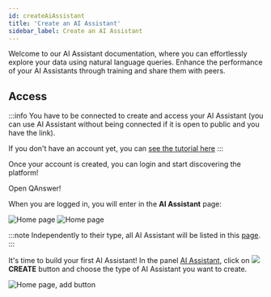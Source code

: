```yaml
---
id: createAiAssistant
title: 'Create an AI Assistant'
sidebar_label: Create an AI Assistant
---
```


Welcome to our AI Assistant documentation, where you can effortlessly explore your data using natural language queries. Enhance the performance of your AI Assistants through training and share them with peers.

## Access

:::info
You have to be connected to create and access your AI Assistant (you can use AI Assistant without being connected if it is open to public and you have the link).

If you don't have an account yet, you can [see the tutorial here](/tutorial-ui/register-login)
:::

Once your account is created, you can login and start discovering the platform!

<div style={{ display: 'flex', justifyContent: 'center', marginBottom: '20px' }}>
    <Link
        to='https://app.qanswer.ai'
        className="button button--primary button--lg"
    >
        Open QAnswer!
    </Link>
</div>

When you are logged in, you will enter in the **AI Assistant** page:

<Tabs>
    <TabItem value='s1' label='Empty page' default>
        <Image src='/img/screenshots/tutorial-ui/ai-assistant-empty.png' alt='Home page'/>
    </TabItem>
    <TabItem value='s2' label='Existing AI Assistants'>
        <Image src='/img/screenshots/tutorial-ui/ai-assistant-existing-sys.png' alt='Home page'/>
    </TabItem>
</Tabs>

:::note
Independently to their type, all AI Assistant will be listed in this [page](https://app.qanswer.ai/qa-systems).
:::

<p>
    It's time to build your first AI Assistant! In the panel <a href='https://app.qanswer.ai/qa-systems'>AI Assistant</a>, click on
    <span style={{ whiteSpace: 'nowrap' }}>
        <img src='/img/icons/add_circle.svg' style={{ width: '30px', padding: '0 5px', verticalAlign: 'middle' }}/>
        <b style={{ verticalAlign: 'middle', color: '#666666', marginRight: '10px' }}>CREATE</b>
    </span>
    button and choose the type of AI Assistant you want to create.
</p>

<Image src='/img/screenshots/tutorial-ui/ai-assistant-empty-add-btn.png' alt='Home page, add button'/>